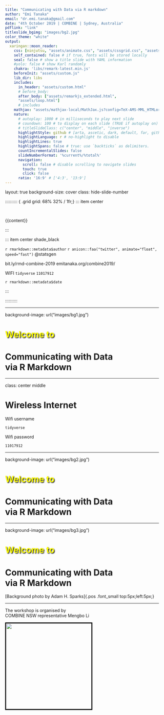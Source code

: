 ```yaml
---
title: "Communicating with Data via R markdown"
author: "Emi Tanaka"
email: "dr.emi.tanaka@gmail.com"
date: "4th October 2019 | COMBINE | Sydney, Australia"
pdflink: "link"
titleslide_bgimg: "images/bg2.jpg"
color_theme: "white"
output:
  xaringan::moon_reader:
    css: [ninjutsu, "assets/animate.css", "assets/cssgrid.css", "assets/custom.css", ]
    self_contained: false # if true, fonts will be stored locally
    seal: false # show a title slide with YAML information
    #yolo: false # show Karl randomly
    chakra: 'libs/remark-latest.min.js'
    beforeInit: "assets/custom.js"
    lib_dir: libs
    includes:
      in_header: "assets/custom.html"
      # before_body: 
      after_body: ["assets/remarkjs_extended.html", 
      "assets/loop.html"]
      # includes
    mathjax: "assets/mathjax-local/MathJax.js?config=TeX-AMS-MML_HTMLorMML"
    nature:
      # autoplay: 1000 # in milliseconds to play next slide
      # coundown: 100 # to display on each slide (TRUE if autoplay on)
      # titleSlideClass: c("center", "middle", "inverse")
      highlightStyle: github # [arta, ascetic, dark, default, far, github, googlecode, idea, ir-black, magula, monokai, rainbow, solarized-dark, solarized-light, sunburst, tomorrow, tomorrow-night-blue, tomorrow-night-bright, tomorrow-night, tomorrow-night-eighties, vs, zenburn.]
      highlightLanguage: r # no-highlight to disable
      highlightLines: true
      highlightSpans: false # true: use `backticks` as delimiters.
      countIncrementalSlides: false
      slideNumberFormat: '%current%/%total%'
      navigation:
        scroll: false # disable scrolling to navigate slides
        touch: true
        click: false
      ratio: '16:9' # ['4:3', '13:9']
---
```



layout: true
background-size: cover
class: hide-slide-number


:::::::::: { .grid grid: 68% 32% / 1fr;} 
::: item center

<br>

{{content}}


:::

::: item center shade_black

`r rmarkdown::metadata$author` `r anicon::faa("twitter", animate="float", speed="fast")`  @statsgen

<i class="fas fa-link"></i> bit.ly/rmd-combine-2019
<i class="fas fa-link"></i> emitanaka.org/combine2019/

WIFI <i class="fas fa-wifi"></i> `tidyverse` <i class="fas fa-key"></i> `11017912` 

`r rmarkdown::metadata$date`


:::

:::::::::: 

---

background-image: url("images/bg1.jpg")

# <span style="text-shadow: 2px 2px 3px black;color:yellow;">Welcome to</span>
# <span style="text-shadow: 2px 2px 30px white;">Communicating with Data <br> via R Markdown</span>

---

class: center middle

# Wireless Internet

::: grid 

::: item 

<i class="fas fa-wifi"></i>

Wifi username

`tidyverse`

:::

::: item

<i class="fas fa-key"></i>

Wifi password

`11017912`

:::

:::


---

background-image: url("images/bg2.jpg")

# <span style="text-shadow: 2px 2px 3px black;color:yellow;">Welcome to</span>
# <span style="text-shadow: 2px 2px 30px white;">Communicating with Data <br> via R Markdown</span>


---


background-image: url("images/bg3.jpg")

# <span style="text-shadow: 2px 2px 3px black;color:yellow;">Welcome to</span>
# <span style="text-shadow: 2px 2px 30px white;">Communicating with Data <br> via R Markdown</span>
[Background photo by Adam H. Sparks]{.pos .font_small top:5px;left:5px;}

---


 The workshop is organised by<br>COMBINE NSW representative Mengbo Li
 
 <img src="images/mengbo.png" width="280px" style="border: solid 3px black;"/>
